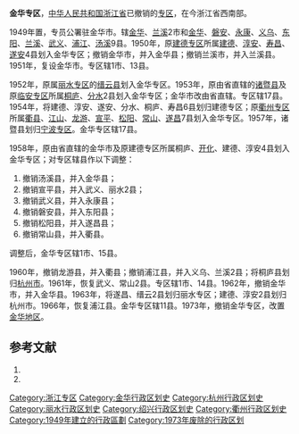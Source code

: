 '''金华专区'''，[[中华人民共和国|中华人民共和国]][[浙江省|浙江省]]已撤销的[[专区|专区]]，在今浙江省西南部。

1949年置，专员公署驻金华市。辖[[金华市|金华]]、[[兰溪市|兰溪]]2市和[[金华县|金华]]、[[磐安县|磐安]]、[[永康县|永康]]、[[义乌县|义乌]]、[[东阳县_(唐朝)|东阳]]、[[兰溪县|兰溪]]、[[武义县|武义]]、[[浦江县|浦江]]、[[汤溪县|汤溪]]9县。1950年，原[[建德专区|建德专区]]所属[[建德县|建德]]、[[淳安县|淳安]]、[[寿昌县|寿昌]]、[[遂安县|遂安]]4县划入金华专区；撤销金华市，并入金华县；撤销兰溪市，并入兰溪县。1951年，复设金华市。专区辖1市、13县。

1952年，原属[[丽水专区|丽水专区]]的[[缙云县|缙云县]]划入金华专区。1953年，原由省直辖的[[诸暨县|诸暨县]]及原[[临安专区|临安专区]]所属[[桐庐县|桐庐]]、[[分水县|分水]]2县划入金华专区；金华市改由省直辖。专区辖17县。1954年，将建德、淳安、遂安、分水、桐庐、寿昌6县划归建德专区；原[[衢州专区|衢州专区]]所属[[衢县|衢县]]、[[江山县|江山]]、[[龙游县|龙游]]、[[宣平縣_(浙江省)|宣平]]、[[松阳县|松阳]]、[[常山县|常山]]、[[遂昌县|遂昌]]7县划入金华专区。1957年，诸暨县划归[[宁波专区|宁波专区]]。金华专区辖17县。

1958年，原由省直辖的金华市及原建德专区所属桐庐、[[开化县|开化]]、建德、淳安4县划入金华专区；对专区辖县作以下调整：
#撤销汤溪县，并入金华县；
#撤销宣平县，并入武义、丽水2县；
#撤销武义县，并入永康县；
#撤销磐安县，并入东阳县；
#撤销松阳县，并入遂昌县；
#撤销常山县，并入衢县。

调整后，金华专区辖1市、15县。

1960年，撤销龙游县，并入衢县；撤销浦江县，并入义乌、兰溪2县；将桐庐县划归[[杭州市|杭州市]]。1961年，恢复武义、常山2县。专区辖1市、14县。1962年，撤销金华市，并入金华县。1963年，将遂昌、缙云2县划归丽水专区；建德、淳安2县划归杭州市。1966年，恢复浦江县。金华专区辖11县。1973年，撤销金华专区，改置[[金华地区|金华地区]]。

== 参考文献 ==
# {{Cite book | author = 戴均良等 | title = 《中国古今地名大词典》 | location = 上海 | publisher = 上海辞书出版社 | date = 2005 | language = zh-hans }}
# {{Cite book | author = 史为乐 | title = 《中华人民共和国政区沿革（1949-2002）》 | location = 北京 | publisher = 人民出版社 | date = 2006 | language = zh-hans }}

{{浙江省历史二级政区|nocat}}
[[Category:浙江专区|Category:浙江专区]]
[[Category:金华行政区划史|Category:金华行政区划史]]
[[Category:杭州行政区划史|Category:杭州行政区划史]]
[[Category:丽水行政区划史|Category:丽水行政区划史]]
[[Category:绍兴行政区划史|Category:绍兴行政区划史]]
[[Category:衢州行政区划史|Category:衢州行政区划史]]
[[Category:1949年建立的行政區劃|Category:1949年建立的行政區劃]]
[[Category:1973年废除的行政区划|Category:1973年废除的行政区划]]